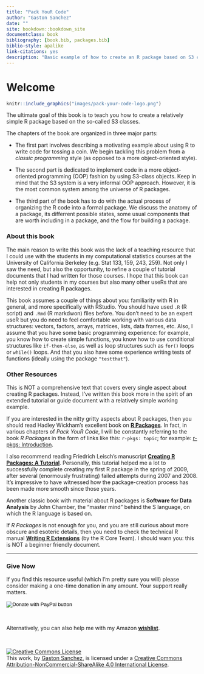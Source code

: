 ```yaml
--- 
title: "Pack YouR Code"
author: "Gaston Sanchez"
date: ""
site: bookdown::bookdown_site
documentclass: book
bibliography: [book.bib, packages.bib]
biblio-style: apalike
link-citations: yes
description: "Basic example of how to create an R package based on S3 classes."
---
```


# Welcome {-}

```r
knitr::include_graphics("images/pack-your-code-logo.png")
```


The ultimate goal of this book is to teach you how to create a relatively simple R package based on the so-called S3 classes. 

The chapters of the book are organized in three major parts:

- The first part involves describing a motivating example about using R to write code for tossing a coin. We begin tackling this problem from a _classic programming_ style (as opposed to a more object-oriented style).

- The second part is dedicated to implement code in a more object-oriented programming (OOP) fashion by using S3-class objects. Keep in mind that the S3 system is a very informal OOP approach. However, it is the most common system among the universe of R packages.

- The third part of the book has to do with the actual process of organizing the R code into a formal package. We discuss the anatomy of a package, its differrent possible states, some usual components that are worth including in a package, and the flow for building a package.


### About this book {-}

The main reason to write this book was the lack of a teaching resource that I could use with the students in my computational statistics courses at the University of California Berkeley (e.g. Stat 133, 159, 243, 259). Not only I saw the need, but also the opportunity, to refine a couple of tutorial documents that I had written for those courses. I hope that this book can help not only students in my courses but also many other useRs that are interested in creating R packages.

This book assumes a couple of things about you: familiarity with R in general, and more specifically with RStudio. You should have used `.R` (R script) and `.Rmd` (R markdwon) files before. You don't need to be an expert useR but you do need to feel comfortable working with various data structures: vectors, factors, arrays, matrices, lists, data frames, etc. Also, I assume that you have some basic programming experience: for example, you know how to create simple functions, you know how to use conditional structures like `if-then-else`, as well as loop structures such as `for()` loops or `while()` loops. And that you also have some experience writing tests of functions (ideally using the package `"testthat"`).



### Other Resources {-}

This is NOT a comprehensive text that covers every single aspect about creating R packages. Instead, I've written this book more in the spirit of an extended tutorial or guide document with a relatively simple working example.

If you are interested in the nitty gritty aspects about R packages, then you should read Hadley Wickham's excellent book on __[R Packages](http://r-pkgs.had.co.nz/package.html)__. In fact, in various chapters of _Pack YouR Code_, I will be constantly referring to the book _R Packages_ in the form of links like this: `r-pkgs: topic`; for example: [r-pkgs: Introduction](http://r-pkgs.had.co.nz/intro.html).

I also recommend reading Friedrich Leisch's manuscript __[Creating R Packages: A Tutorial](https://cran.r-project.org/doc/contrib/Leisch-CreatingPackages.pdf)__. Personally, this tutorial helped me a lot to successfully complete creating my first R package in the spring of 2009, after several (enormously frustrating) failed attempts during 2007 and 2008. It's impressive to have witnessed how the package-creation process has been made more smooth since those years.

Another classic book with material about R packages is __Software for Data Analysis__ by John Chamber, the "master mind" behind the S language, on which the R language is based on.

If _R Packages_ is not enough for you, and you are still curious about more obscure and esoteric details, then you need to check the technical R manual __[Writing R Extensions](https://cran.r-project.org/doc/manuals/r-release/R-exts.html)__ (by the R Core Team). I should warn you: this is NOT a beginner friendly document.


-----

### Give Now {-}

If you find this resource useful (which I'm pretty sure you will) please consider making a one-time donation in any amount. Your support really matters.

<form action="https://www.paypal.com/cgi-bin/webscr" method="post" target="_top">
<input type="hidden" name="cmd" value="_donations" />
<input type="hidden" name="business" value="ZF6U7K5MW25W2" />
<input type="hidden" name="currency_code" value="USD" />
<input type="image" src="https://www.paypalobjects.com/en_US/i/btn/btn_donateCC_LG.gif" border="0" name="submit" title="PayPal - The safer, easier way to pay online!" alt="Donate with PayPal button" />
<img alt="" border="0" src="https://www.paypal.com/en_US/i/scr/pixel.gif" width="1" height="1" />
</form>

<br>

Alternatively, you can also help me with my Amazon __[wishlist](http://amzn.com/w/A8P707HJ94QI)__.

<br>

<a rel="license" href="http://creativecommons.org/licenses/by-nc-sa/4.0/"><img alt="Creative Commons License" style="border-width:0" src="https://i.creativecommons.org/l/by-nc-sa/4.0/88x31.png" /></a><br />This work, by [Gaston Sanchez](http://gastonsanchez.com), is licensed under a <a rel="license" href="http://creativecommons.org/licenses/by-nc-sa/4.0/">Creative Commons Attribution-NonCommercial-ShareAlike 4.0 International License</a>.
